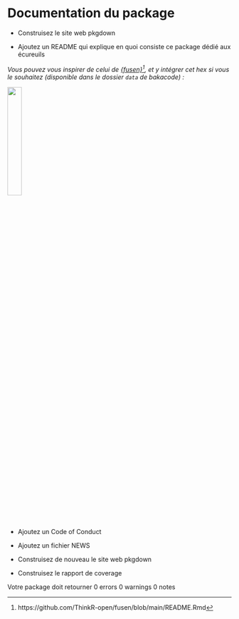 # Documentation du package

- Construisez le site web pkgdown

- Ajoutez un README qui explique en quoi consiste ce package dédié aux écureuils

*Vous pouvez vous inspirer de celui de [{fusen}](https://github.com/ThinkR-open/fusen/blob/main/README.Rmd)^[https://github.com/ThinkR-open/fusen/blob/main/README.Rmd], et y intégrer cet hex si vous le souhaitez (disponible dans le dossier `data` de bakacode) :*

![](images/squirrels_hex.png){ width="25%" }

- Ajoutez un Code of Conduct

- Ajoutez un fichier NEWS

- Construisez de nouveau le site web pkgdown

- Construisez le rapport de coverage

::: {.callout-note collapse="false"}

Votre package doit retourner 0 errors 0 warnings 0 notes

:::
